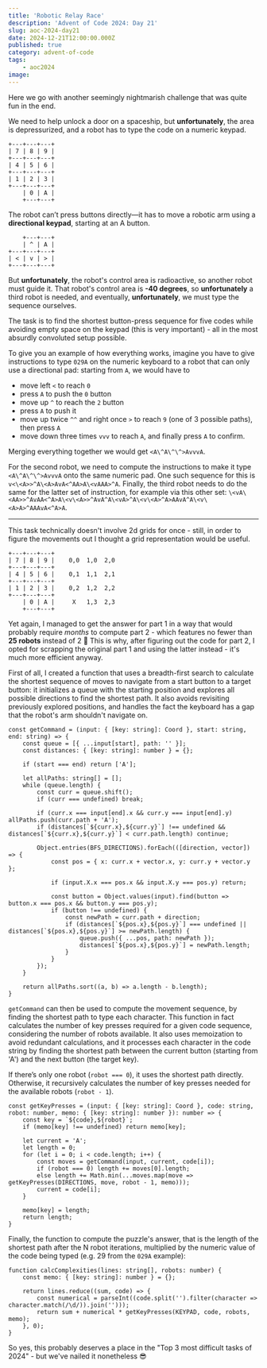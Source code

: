 ```yaml
---
title: 'Robotic Relay Race'
description: 'Advent of Code 2024: Day 21'
slug: aoc-2024-day21
date: 2024-12-21T12:00:00.000Z
published: true
category: advent-of-code
tags:
    - aoc2024
image:
---
```


Here we go with another seemingly nightmarish challenge that was quite fun in the end.

We need to help unlock a door on a spaceship, but **unfortunately**, the area is depressurized, and a robot has to type the code on a numeric keypad.

```
+---+---+---+
| 7 | 8 | 9 |
+---+---+---+
| 4 | 5 | 6 |
+---+---+---+
| 1 | 2 | 3 |
+---+---+---+
    | 0 | A |
    +---+---+
```

The robot can’t press buttons directly—it has to move a robotic arm using a **directional keypad**, starting at an A button.

```
    +---+---+
    | ^ | A |
+---+---+---+
| < | v | > |
+---+---+---+
```

But **unfortunately**, the robot's control area is radioactive, so another robot must guide it. That robot's control area is **-40 degrees**, so **unfortunately** a third robot is needed, and eventually, **unfortunately**, we must type the sequence ourselves.

The task is to find the shortest button-press sequence for five codes while avoiding empty space on the keypad (this is very important) - all in the most absurdly convoluted setup possible.

To give you an example of how everything works, imagine you have to give instructions to type `029A` on the numeric keyboard to a robot that can only use a directional pad: starting from `A`, we would have to

- move left `<` to reach `0`
- press `A` to push the `0` button
- move up `^` to reach the `2` button
- press `A` to push it
- move up twice `^^` and right once `>` to reach `9` (one of 3 possible paths), then press `A`
- move down three times `vvv` to reach `A`, and finally press `A` to confirm.

Merging everything together we would get `<A\^A\^\^>AvvvA`.

For the second robot, we need to compute the instructions to make it type `<A\^A\^\^>AvvvA` onto the same numeric pad. One such sequence for this is `v<\<A>>^A\<A>AvA<^AA>A\<vAAA>^A`. Finally, the third robot needs to do the same for the latter set of instruction, for example via this other set: `\<vA\<AA>>^AvAA<^A>A\<v\<A>>^AvA^A\<vA>^A\<v\<A>^A>AAvA^A\<v\<A>A>^AAAvA<^A>A`.

---

This task technically doesn't involve 2d grids for once - still, in order to figure the movements out I thought a grid representation would be useful.

```
+---+---+---+
| 7 | 8 | 9 |    0,0  1,0  2,0
+---+---+---+
| 4 | 5 | 6 |    0,1  1,1  2,1
+---+---+---+
| 1 | 2 | 3 |    0,2  1,2  2,2
+---+---+---+
    | 0 | A |     X   1,3  2,3
    +---+---+
```

Yet again, I managed to get the answer for part 1 in a way that would probably require _months_ to compute part 2 - which features no fewer than **25 robots** instead of 2 🫠
This is why, after figuring out the code for part 2, I opted for scrapping the original part 1 and using the latter instead - it's much more efficient anyway.

First of all, I created a function that uses a breadth-first search to calculate the shortest sequence of moves to navigate from a start button to a target button: it initializes a queue with the starting position and explores all possible directions to find the shortest path. It also avoids revisiting previously explored positions, and handles the fact the keyboard has a gap that the robot's arm shouldn't navigate on.

```
const getCommand = (input: { [key: string]: Coord }, start: string, end: string) => {
    const queue = [{ ...input[start], path: '' }];
    const distances: { [key: string]: number } = {};

    if (start === end) return ['A'];

    let allPaths: string[] = [];
    while (queue.length) {
        const curr = queue.shift();
        if (curr === undefined) break;

        if (curr.x === input[end].x && curr.y === input[end].y) allPaths.push(curr.path + 'A');
        if (distances[`${curr.x},${curr.y}`] !== undefined && distances[`${curr.x},${curr.y}`] < curr.path.length) continue;

        Object.entries(BFS_DIRECTIONS).forEach(([direction, vector]) => {
            const pos = { x: curr.x + vector.x, y: curr.y + vector.y };

            if (input.X.x === pos.x && input.X.y === pos.y) return;

            const button = Object.values(input).find(button => button.x === pos.x && button.y === pos.y);
            if (button !== undefined) {
                const newPath = curr.path + direction;
                if (distances[`${pos.x},${pos.y}`] === undefined || distances[`${pos.x},${pos.y}`] >= newPath.length) {
                    queue.push({ ...pos, path: newPath });
                    distances[`${pos.x},${pos.y}`] = newPath.length;
                }
            }
        });
    }

    return allPaths.sort((a, b) => a.length - b.length);
}
```

`getCommand` can then be used to compute the movement sequence, by finding the shortest path to type each character. This function in fact calculates the number of key presses required for a given code sequence, considering the number of robots available. It also uses memoization to avoid redundant calculations, and it processes each character in the code string by finding the shortest path between the current button (starting from 'A') and the next button (the target key).

If there’s only one robot (`robot === 0`), it uses the shortest path directly. Otherwise, it recursively calculates the number of key presses needed for the available robots (`robot - 1`).

```
const getKeyPresses = (input: { [key: string]: Coord }, code: string, robot: number, memo: { [key: string]: number }): number => {
    const key = `${code},${robot}`;
    if (memo[key] !== undefined) return memo[key];

    let current = 'A';
    let length = 0;
    for (let i = 0; i < code.length; i++) {
        const moves = getCommand(input, current, code[i]);
        if (robot === 0) length += moves[0].length;
        else length += Math.min(...moves.map(move => getKeyPresses(DIRECTIONS, move, robot - 1, memo)));
        current = code[i];
    }

    memo[key] = length;
    return length;
}
```

Finally, the function to compute the puzzle's answer, that is the length of the shortest path after the N robot iterations, multiplied by the numeric value of the code being typed (e.g. 29 from the `029A` example):

```
function calcComplexities(lines: string[], robots: number) {
    const memo: { [key: string]: number } = {};

    return lines.reduce((sum, code) => {
        const numerical = parseInt((code.split('').filter(character => character.match(/\d/)).join('')));
        return sum + numerical * getKeyPresses(KEYPAD, code, robots, memo);
    }, 0);
}
```

So yes, this probably deserves a place in the "Top 3 most difficult tasks of 2024" - but we've nailed it nonetheless 😎

